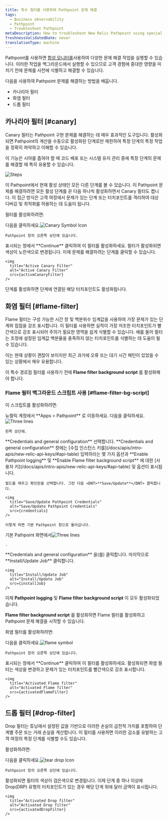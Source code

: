 ```yaml
---
title: 특수 필터를 사용하여 Pathpoint 문제 해결
tags:
  - Business observability
  - Pathpoint
  - Troubleshoot Pathpoint
metaDescription: How to troubleshoot New Relic Pathpoint using special filters (like Canary or Flame filter).
freshnessValidatedDate: never
translationType: machine
---
```












Pathpoint를 사용하면 [합성 모니터를](/docs/synthetics/synthetic-monitoring/getting-started/get-started-synthetic-monitoring)사용하여 다양한 문제 해결 작업을 실행할 수 있습니다. 이러한 작업을 백그라운드에서 실행할 수 있으므로 고객 경험에 중대한 영향을 미치기 전에 문제를 사전에 식별하고 해결할 수 있습니다.

다음을 사용하여 Pathpoint 문제를 해결하는 방법을 배웁니다.

* 카나리아 필터
* 화염 필터
* 드롭 필터

## 카나리아 필터 [#canary]

Canary 필터는 Pathpoint 구현 문제를 해결하는 데 매우 효과적인 도구입니다. 활성화되면 Pathpoint의 계산을 수동으로 활성화된 단계로만 제한하여 특정 단계의 특정 작업을 정확히 파악하고 이해할 수 있습니다.

이 기능은 시야를 좁혀야 할 때 코드 배포 또는 시스템 유지 관리 중에 특정 단계의 문제를 해결할 때 특히 유용할 수 있습니다.

<img
  title="Steps"
  alt="Steps"
  src={steps}
/>

이 Pathpoint에서 현재 활성 상태인 모든 다른 단계를 볼 수 있습니다. 이 Pathpoint 문제를 해결하려면 모든 활성 단계를 끈 다음 하나씩 활성화하면서 Canary 필터도 켭니다. 이 접근 방식은 고객 여정에서 문제가 있는 단계 또는 터치포인트를 격리하여 대상 디버깅 및 최적화를 허용하는 데 도움이 됩니다.

필터를 활성화하려면:

<Steps>
  <Step>
    다음을 클릭하세요.<img src={canaryIcon} class="inline" style={{height: "30px", width: "30px"}} alt="Canary Symbol Icon" title="Canary Symbol Icon"/>

    Pathpoint 창의 오른쪽 상단에 있습니다.
  </Step>

  <Step>
    표시되는 창에서 <DNT>**Continue**</DNT> 클릭하여 이 필터를 활성화하세요.
  </Step>

  <Step>
    필터가 활성화되면 색상이 노란색으로 변경됩니다. 이제 문제를 해결하려는 단계를 클릭할 수 있습니다.

    <img
      title="Active Canary Filter"
      alt="Active Canary Filter"
      src={activeCanaryFilter}
    />
  </Step>

  <Callout variant="tip">
    단계를 활성화하면 단계에 연결된 해당 터치포인트도 활성화됩니다.
  </Callout>
</Steps>

## 화염 필터 [#flame-filter]

Flame 필터는 구성 가능한 시간 창 및 백분위수 임계값을 사용하여 가장 문제가 있는 단계와 접점을 강조 표시합니다. 이 필터를 사용하면 실적이 가장 저조한 터치포인트가 빨간색으로 강조 표시되어 주의가 필요한 영역을 쉽게 식별할 수 있습니다. 예를 들어 필터는 조정에 설정된 임계값 백분율을 충족하지 않는 터치포인트를 식별하는 데 도움이 될 수 있습니다.

이는 현재 상황이 괜찮아 보이지만 최근 과거에 오류 또는 대기 시간 패턴이 있었을 수 있는 상황에서 매우 유용합니다.

이 특수 경로점 필터를 사용하기 전에 <DNT>**Flame filter background script**</DNT> 를 활성화해야 합니다.

### Flame 필터 백그라운드 스크립트 사용 [#flame-filter-bg-script]

이 스크립트를 활성화하려면:

<Steps>
  <Step>
    뉴렐릭 계정에서 <DNT>**Apps > Pathpoint**</DNT> 로 이동하세요. 다음을 클릭하세요.<img src={threeLines} class="inline" style={{height: "30px", width: "30px"}} alt="Three lines" title="Three lines"/>

    왼쪽 상단에.
  </Step>

  <Step>
    <DNT>**Credentials and general configuration**</DNT> 선택합니다.
  </Step>

  <Step>
    <DNT>**Credentials and general configuration**</DNT> 창에는 [수집 인스턴스 키를](/docs/apis/intro-apis/new-relic-api-keys/#api-table) 입력하라는 몇 가지 옵션과 <DNT>**Enable Pathpoint logging**</DNT> 및 <DNT>**Enable Flame filter background script**</DNT> 에 대한 [사용자 키](/docs/apis/intro-apis/new-relic-api-keys/#api-table) 및 옵션이 표시됩니다.

    필드를 채우고 확인란을 선택합니다. 그런 다음 <DNT>**Save/Update**</DNT> 클릭합니다.

    <img
      title="Save/Update Pathpoint Credentials"
      alt="Save/Update Pathpoint Credentials"
      src={credentials}
    />

    이렇게 하면 기본 Pathpoint 창으로 돌아갑니다.
  </Step>

  <Step>
    기본 Pathpoint 화면에서<img src={threeLines} class="inline" style={{height: "30px", width: "30px"}} alt="Three lines" title="Three lines"/>

    .
  </Step>

  <Step>
    <DNT>**Credentials and general configuration**</DNT> 을(를) 클릭합니다.
  </Step>

  <Step>
    마지막으로 <DNT>**Install/Update Job**</DNT> 클릭합니다.

    <img
      title="Install/Update Job"
      alt="Install/Update Job"
      src={installJob}
    />
  </Step>

  이제 <DNT>**Pathpoint logging**</DNT> 및 <DNT>**Flame filter background script**</DNT> 이 모두 활성화되었습니다.
</Steps>

<DNT>**Flame filter background script**</DNT> 를 활성화하면 Flame 필터를 활성화하고 Pathpoint 문제 해결을 시작할 수 있습니다.

화염 필터를 활성화하려면:

<Steps>
  <Step>
    다음을 클릭하세요.<img src={flameIcon} class="inline" style={{height: "30px", width: "30px"}} alt="flame symbol" title="flame symbol"/>

    Pathpoint 창의 오른쪽 상단에 있습니다.
  </Step>

  <Step>
    표시되는 창에서 <DNT>**Continue**</DNT> 클릭하여 이 필터를 활성화하세요.
  </Step>

  <Step>
    활성화되면 화염 필터는 색상을 변경하고 문제가 있는 터치포인트를 빨간색으로 강조 표시합니다.

    <img
      title="Activated Flame filter"
      alt="Activated Flame filter"
      src={activatedFlameFilter}
    />
  </Step>
</Steps>

## 드롭 필터 [#drop-filter]

Drop 필터는 튜닝에서 설정된 값을 기반으로 이러한 손실의 금전적 가치를 포함하여 단계별 주문 또는 거래 손실을 계산합니다. 이 필터를 사용하면 이러한 감소를 유발하는 고객 여정의 특정 단계를 식별할 수도 있습니다.

활성화하려면:

<Steps>
  <Step>
    다음을 클릭하세요.<img src={tearDropIcon} class="inline" style={{height: "30px", width: "30px"}} alt="tear drop Icon" title="tear drop Icon"/>

    Pathpoint 창의 오른쪽 상단에 있습니다.
  </Step>

  <Step>
    활성화되면 필터의 색상이 검은색으로 변경됩니다. 이제 단계 중 하나 이상에 Drop(DRP) 유형의 터치포인트가 있는 경우 해당 단계 위에 달러 금액이 표시됩니다.

    <img
      title="Activated Drop filter"
      alt="Activated Drop filter"
      src={activatedDropFilter}
    />
  </Step>
</Steps>